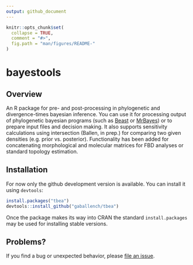 ```yaml
---
output: github_document
---
```


<!-- README.md is generated from README.Rmd. Please edit that file -->

```r
knitr::opts_chunk$set(
  collapse = TRUE,
  comment = "#>",
  fig.path = "man/figures/README-"
)
```
# bayestools

## Overview

An R package for pre- and post-processing in phylogenetic and divergence-times bayesian inference. You can use it for processing output of phylogenetic bayesian programs (such as [Beast](https://www.beast2.org/) or [MrBayes](http://nbisweden.github.io/MrBayes/index.html)) or to prepare input files and decision making. It also supports sensitivity calculations using intersection (Ballen, in prep.) for comparing two given densities (e.g. prior vs. posterior). Functionality has been added for concatenating morphological and molecular matrices for FBD analyses or standard topology estimation.

## Installation

For now only the github development version is available. You can install it using `devtools`:

```r
install.packages("tbea")
devtools::install_github("gaballench/tbea")
```

Once the package makes its way into CRAN the standard `install.packages` may be used for installing stable versions.

## Problems?

If you find a bug or unexpected behavior, please [file an issue](https://github.com/gaballench/tbea/issues).
